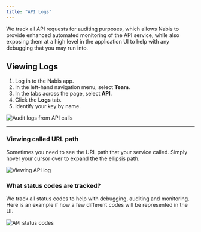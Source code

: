 ```yaml
---
title: "API Logs"
---
```


We track all API requests for auditing purposes, which allows Nabis to provide enhanced automated monitoring of the API service, while also exposing them at a high level in the application UI to help with any debugging that you may run into.

## Viewing Logs[](#viewing-logs "Direct link to heading")

1. Log in to the Nabis app.
2. In the left-hand navigation menu, select **Team**.
3. In the tabs across the page, select **API**.
4. Click the **Logs** tab.
5. Identify your key by name.

![Audit logs from API calls](/images/v2/docs/overview/api-audit-logs-cb6470f8154f74651c6225c0761c1fee.png)

---

### Viewing called URL path[](#viewing-called-url-path "Direct link to heading")

Sometimes you need to see the URL path that your service called. Simply hover your cursor over to expand the the ellipsis path.

![Viewing API log](/images/v2/docs/overview/audit-log-url-6fb8e890ddffc74be2ff52ad4b0ef0c5.png)

### What status codes are tracked?[](#what-status-codes-are-tracked "Direct link to heading")

We track all status codes to help with debugging, auditing and monitoring. Here is an example if how a few different codes will be represented in the UI.

![API status codes](/images/v2/docs/overview/audit-log-statuses-37f800940b27a7fd533ef399ebfa09b1.png)